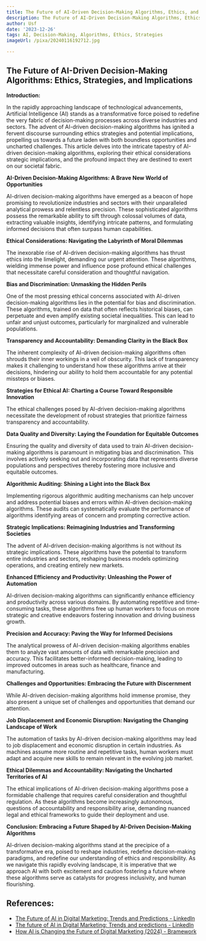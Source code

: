 ```yaml
---
title: The Future of AI-Driven Decision-Making Algorithms, Ethics, and Strategies
description: The Future of AI-Driven Decision-Making Algorithms, Ethics, and Strategies
author: Usf
date: '2023-12-26'
tags: AI, Decision-Making, Algorithms, Ethics, Strategies
imageUrl: /pixa/20240116192712.jpg

---
```

## The Future of  AI-Driven Decision-Making  Algorithms: Ethics, Strategies, and Implications

**Introduction:**

In the rapidly  approaching  landscape of technological advancements, Artificial Intelligence (AI) stands as a transformative force poised to redefine  the very fabric of decision-making processes across diverse industries and sectors. The advent of AI-driven decision-making algorithms  has  ignited a  fervent discourse surrounding ethics strategies and  potential implications, propelling us towards a future laden with  both boundless opportunities and uncharted challenges. This article delves into the intricate tapestry of AI-driven decision-making algorithms, exploring their ethical considerations strategic implications, and the profound impact  they are destined to  exert  on our societal fabric.

**AI-Driven Decision-Making Algorithms: A Brave  New World of Opportunities**

AI-driven decision-making algorithms have emerged as a beacon of hope promising to revolutionize  industries and sectors with  their unparalleled analytical prowess  and relentless precision. These  sophisticated algorithms possess the remarkable ability to sift through colossal volumes of data, extracting valuable insights, identifying intricate patterns, and formulating informed decisions that often  surpass human capabilities.

**Ethical Considerations: Navigating the Labyrinth of Moral Dilemmas**

The inexorable rise of AI-driven decision-making  algorithms has  thrust ethics into the limelight, demanding our  urgent attention. These algorithms, wielding immense power and influence pose  profound ethical challenges that necessitate careful consideration and thoughtful  navigation.

**Bias and Discrimination: Unmasking the Hidden Perils**

One of the most pressing ethical concerns associated with  AI-driven  decision-making algorithms lies in the potential for bias and discrimination.  These algorithms, trained on data  that often reflects historical biases, can perpetuate and even amplify existing societal inequalities. This can lead to unfair and unjust outcomes,  particularly for marginalized  and vulnerable populations.

**Transparency  and Accountability: Demanding Clarity in  the Black Box**

The  inherent complexity of  AI-driven  decision-making algorithms often shrouds their inner workings in a veil of  obscurity. This lack of transparency makes  it challenging to understand how these algorithms arrive at their  decisions, hindering our ability to hold them accountable for any potential missteps or biases.

**Strategies for Ethical AI: Charting a Course Toward Responsible Innovation**

The  ethical challenges posed by AI-driven  decision-making algorithms necessitate the development of robust strategies that prioritize fairness transparency and accountability.

**Data Quality and Diversity: Laying the Foundation for Equitable  Outcomes**

Ensuring the quality and diversity of data used to  train AI-driven decision-making algorithms is  paramount in mitigating bias and discrimination. This  involves actively  seeking out and incorporating  data that represents diverse populations and perspectives thereby fostering more inclusive and equitable outcomes.

**Algorithmic Auditing: Shining a Light  into the  Black Box**

Implementing rigorous algorithmic auditing mechanisms can help uncover and address potential biases and errors within AI-driven decision-making algorithms. These audits  can systematically evaluate the performance of algorithms identifying areas of concern and prompting corrective action.

**Strategic Implications: Reimagining Industries and Transforming Societies**

The advent of AI-driven  decision-making algorithms is not without its strategic implications. These  algorithms  have the potential  to transform entire industries and sectors, reshaping business models optimizing operations,  and creating  entirely new markets.

**Enhanced Efficiency and Productivity: Unleashing the Power of Automation**

AI-driven decision-making algorithms can  significantly enhance efficiency and productivity across various domains. By automating repetitive and time-consuming tasks,  these algorithms free up human workers to focus on more  strategic and creative endeavors fostering innovation and driving business growth.

**Precision and Accuracy: Paving the Way for Informed Decisions**

The analytical prowess of AI-driven decision-making algorithms enables them to analyze vast amounts of data  with remarkable precision and accuracy. This facilitates better-informed  decision-making, leading to improved outcomes in areas such as healthcare, finance and manufacturing.

**Challenges and Opportunities: Embracing the Future with Discernment**

While AI-driven decision-making algorithms hold immense promise, they also  present a unique set of challenges and  opportunities that demand our attention.

**Job Displacement and Economic Disruption: Navigating the Changing Landscape of Work**

The automation of tasks by  AI-driven decision-making algorithms may lead to job displacement  and economic disruption in certain  industries. As machines assume more routine and repetitive tasks, human workers must adapt and acquire new skills to remain relevant in the evolving job market.

**Ethical Dilemmas  and Accountability: Navigating the Uncharted Territories of AI**

The ethical implications of AI-driven decision-making algorithms pose a formidable challenge that requires careful consideration and thoughtful regulation.  As these algorithms become increasingly autonomous, questions of accountability and responsibility arise, demanding nuanced legal and ethical frameworks to guide their deployment and use.

**Conclusion: Embracing a Future Shaped by AI-Driven Decision-Making Algorithms**

AI-driven decision-making algorithms stand at  the precipice of a transformative  era, poised to reshape industries, redefine decision-making paradigms, and redefine  our understanding of ethics and responsibility.  As we navigate this rapidly evolving landscape, it is imperative that  we approach AI with both excitement and caution fostering a  future where these algorithms serve as catalysts for progress inclusivity,  and  human flourishing.

## References:
- [The Future of AI in Digital Marketing: Trends and Predictions - LinkedIn](https://www.linkedin.com/pulse/future-ai-digital-marketing-trends-predictions-toqeer-shahid-wtk4e?trk=public_post)
- [The future of AI in Digital Marketing: Trends and predictions - LinkedIn](https://www.linkedin.com/pulse/future-ai-digital-marketing-trends-predictions)
- [How AI is Changing the Future of Digital Marketing (2024) - Bramework](https://www.bramework.com/ai-marketing/)

